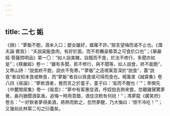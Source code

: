 ```yaml
---
---
---
```

title: 二七 姤
---




《損》：“夢飯不飽，酒未入口；嬰女雖好，媒雁不許。”按言望梅而渴不止也。《潛夫論·實貢》：“夫説粱飯食肉，有好於面，而不若糲粢藜蒸之可食於口也”；《華嚴經·菩薩問明品》第一〇：“如人設美饍，自餓而不食，於法不修行，多聞亦如是”；《楞嚴經》卷一：“雖有多聞，若不修行，與不聞等，如人説食，終不能飽”，又寒山詩：“説食終不飽，説衣不免寒。”“夢飯”之造境寓意深於“説食”，蓋“説食”者自知未食或無食，而“夢飯”者自以爲食或可得而食也。楊萬里《誠齋集》卷八四《易論》：“夢飲酒者，覺而言之於童子，童子曰：‘奚而不醒也！’”；李開先《中麓閒居集》卷一《喻意》：“夢中有客惠佳酒，呼奴抱去熱來嘗。忽聽雞聲驚夢覺，鼻内猶聞酒氣香。追悔一時用意錯，酒佳涼飲有何妨！”；馮夢龍《廣笑府》卷五：“一好飲者夢得美酒，將熱而飲之，忽然夢醒，乃大悔曰：‘恨不冷吃！’”；又幾如此林第二句之衍義矣。
